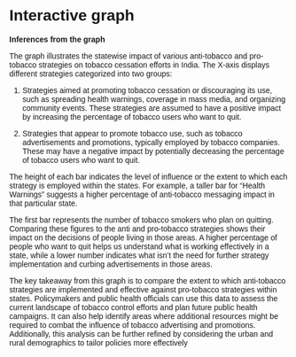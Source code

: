 # Interactive graph

<style>
  * {
    font-family: sans-serif;
  }
</style> 
<div id="selectButton"></div>
<div id="plot">
</div>

<script src="https://cdn.jsdelivr.net/npm/d3@7"></script>
<script src="scripts/myscript.js"></script>

**Inferences from the graph**

The graph illustrates the statewise impact of various anti-tobacco and pro-tobacco strategies on tobacco cessation efforts in India. The X-axis displays different strategies categorized into two groups:

1. Strategies aimed at promoting tobacco cessation or discouraging its use, such as spreading health warnings, coverage in mass media, and organizing community events. These strategies are assumed to have a positive impact by increasing the percentage of tobacco users who want to quit.

2. Strategies that appear to promote tobacco use, such as tobacco advertisements and promotions, typically employed by tobacco companies. These may have a negative impact by potentially decreasing the percentage of tobacco users who want to quit.

The height of each bar indicates the level of influence or the extent to which each strategy is employed within the states. For example, a taller bar for "Health Warnings" suggests a higher percentage of anti-tobacco messaging impact in that particular state.

The first bar represents the number of tobacco smokers who plan on quitting. Comparing these figures to the anti and pro-tobacco strategies shows their impact on the decisions of people living in those areas. A higher percentage of people who want to quit helps us understand what is working effectively in a state, while a lower number indicates what isn't the need for further strategy implementation and curbing advertisements in those areas.

The key takeaway from this graph is to compare the extent to which anti-tobacco strategies are implemented and effective against pro-tobacco strategies within states. Policymakers and public health officials can use this data to assess the current landscape of tobacco control efforts and plan future public health campaigns. It can also help identify areas where additional resources might be required to combat the influence of tobacco advertising and promotions. Additionally, this analysis can be further refined by considering the urban and rural demographics to tailor policies more effectively
